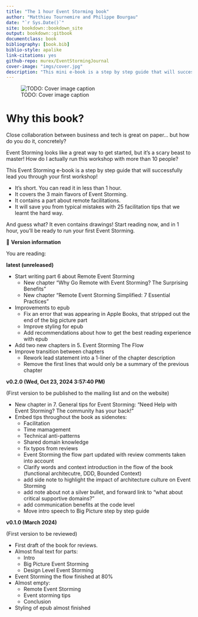 ```yaml
--- 
title: "The 1 hour Event Storming book"
author: "Matthieu Tournemire and Philippe Bourgau"
date: "`r Sys.Date()`"
site: bookdown::bookdown_site
output: bookdown::gitbook
documentclass: book  
bibliography: [book.bib]
biblio-style: apalike
link-citations: yes
github-repo: murex/EventStormingJournal
cover-image: "imgs/cover.jpg"
description: "This mini e-book is a step by step guide that will successfully lead you through your first Event Storming!"
---
```

![TODO: Cover image caption](./imgs/cover.jpg)

# Why this book? {-}

Close collaboration between business and tech is great on paper... but how do you do it, concretely?

Event Storming looks like a great way to get started, but it's a scary beast to master! How do I actually run this workshop with more than 10 people?

This Event Storming e-book is a step by step guide that will successfully lead you through your first workshop!

* It's short. You can read it in less than 1 hour.
* It covers the 3 main flavors of Event Storming.
* It contains a part about remote facilitations.
* It will save you from typical mistakes with 25 facilitation tips that we learnt the hard way.

And guess what? It even contains drawings! Start reading now, and in 1 hour, you'll be ready to run your first Event Storming.

::: {.sidenote data-latex=""}
📝 **Version information**

You are reading:

**latest (unreleased)**

- Start writing part 6 about Remote Event Storming
  - New chapter "Why Go Remote with Event Storming? The Surprising Benefits"
  - New chapter "Remote Event Storming Simplified: 7 Essential Practices"
- Improvements to epub
  - Fix an error that was appearing in Apple Books, that stripped out the end of the big picture part
  - Improve styling for epub
  - Add recommendations about how to get the best reading experience with epub
- Add two new chapters in 5. Event Storming The Flow
- Improve transition between chapters
  - Rework lead statement into a 1-liner of the chapter description
  - Remove the first lines that would only be a summary of the previous chapter

**v0.2.0 (Wed, Oct 23, 2024  3:57:40 PM)**

(First version to be published to the mailing list and on the website)

- New chapter in 7. General tips for Event Storming: "Need Help with Event Storming? The community has your back!"
- Embed tips throughout the book as sidenotes:
  - Facilitation
  - Time mamagement
  - Technical anti-patterns
  - Shared domain knowledge
  - fix typos from reviews
  - Event Storming the flow part updated with review comments taken into account
  - Clarify words and context introduction in the flow of the book (functional architecutre, DDD, Bounded Context)
  - add side note to highlight the impact of architecture culture on Event Storming
  - add note about not a silver bullet, and forward link to "what about critical supportive domains?"
  - add communication benefits at the code level
  - Move intro speech to Big Picture step by step guide 

**v0.1.0 (March 2024)**

(First version to be reviewed)

- First draft of the book for reviews.
- Almost final text for parts:
  - Intro
  - Big Picture Event Storming
  - Design Level Event Storming
- Event Storming the flow finished at 80%
- Almost empty:
  - Remote Event Storming
  - Event storming tips
  - Conclusion
- Styling of epub almost finished
:::